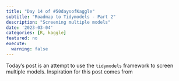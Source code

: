 ```yaml
---
title: "Day 14 of #50daysofKaggle"
subtitle: "Roadmap to Tidymodels - Part 2"
description: "Screening multiple models"
date: '2023-03-04'
categories: [R, kaggle]
featured: no
execute:
  warning: false
---
```


Today's post is an attempt to use the `tidymodels` framework to screen multiple models. Inspiration for this post comes from
